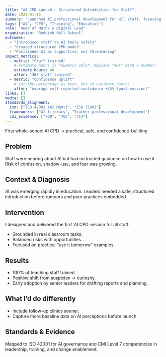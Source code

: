 ```yaml
---
title: "AI CPD Launch – Structured Introduction for Staff"
date: 2023-01-15
summary: "Launched AI professional development for all staff, focusing on practical classroom and workflow use cases."
tags: ["AI", "CPD", "Training", "Education"]
role: "Head of Maths & Digital Lead"
organisation: "Reddish Hall School"
outcomes:
  - "Introduced staff to AI tools safely"
  - "Created structured CPD model"
  - "Positioned AI as supportive, not threatening"
impact_metrics:
  - metric: "Staff trained"
    # estimate_hours is *numeric only*. Replace "40+" with a number:
    estimate_hours: 40
    after: "40+ staff trained"
  - metric: "Confidence uplift"
    # put the percentage as text, not in estimate_hours:
    after: "Average self-reported confidence +35% (post-session)"
links: []
media: []
standards_alignment:
  iso: ["ISO 42001 (AI Mgmt)", "ISO 21001"]
  frameworks: ["AI literacy", "Teacher professional development"]
  cmi_evidence: ["700", "702", "714"]
---
```



<Callout>First whole-school AI CPD → practical, safe, and confidence-building</Callout>

## Problem
Staff were hearing about AI but had no trusted guidance on how to use it. Risk of confusion, shadow-use, and fear was growing.

## Context & Diagnosis
AI was emerging rapidly in education. Leaders needed a safe, structured introduction before rumours and poor practices embedded.

## Intervention
I designed and delivered the first AI CPD session for all staff:
- Grounded in real classroom tasks.  
- Balanced risks with opportunities.  
- Focused on practical “use it tomorrow” examples.  

## Results
- 100% of teaching staff trained.  
- Positive shift from suspicion → curiosity.  
- Early adoption by senior leaders for drafting reports and planning.  

## What I’d do differently
- Include follow-up clinics sooner.  
- Capture more baseline data on AI perceptions before launch.  

## Standards & Evidence
Mapped to ISO 42001 for AI governance and CMI Level 7 competencies in leadership, training, and change enablement.
